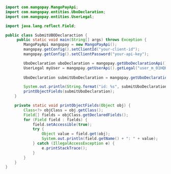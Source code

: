   
```java Java  

import com.mangopay.MangoPayApi;
import com.mangopay.entities.UboDeclaration;
import com.mangopay.entities.UserLegal;

import java.lang.reflect.Field;

public class SubmitUBODeclaraction {
     public static void main(String[] args) throws Exception {
        MangoPayApi mangopay = new MangoPayApi();
        mangopay.getConfig().setClientId("your-client-id");
        mangopay.getConfig().setClientPassword("your-api-key");

        UboDeclaration uboDeclaration = mangopay.getUboDeclarationApi().get("ubo_m_01HRYRPZDB3KXF0QZ6QZ5C95A8");
        UserLegal myUser = mangopay.getUserApi().getLegal("user_m_01HQK53VP687RBSH2Q5TJZRR3S");
    
        UboDeclaration submitUboDeclaration = mangopay.getUboDeclarationApi().submitForValidation(myUser.getId(), uboDeclaration.getId());

        System.out.println(String.format("id: %s", submitUboDeclaration.getId()));
        printObjectFields(submitUboDeclaration);
    }

    private static void printObjectFields(Object obj) {
        Class<?> objClass = obj.getClass();
        Field[] fields = objClass.getDeclaredFields();
        for (Field field : fields) {
            field.setAccessible(true);
            try {
                Object value = field.get(obj);
                System.out.println(field.getName() + ": " + value);
            } catch (IllegalAccessException e) {
                e.printStackTrace();
            }
        }
    }
}  
```